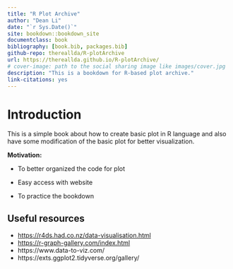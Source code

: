 --- 
title: "R Plot Archive"
author: "Dean Li"
date: "`r Sys.Date()`"
site: bookdown::bookdown_site
documentclass: book
bibliography: [book.bib, packages.bib]
github-repo: thereallda/R-plotArchive
url: https://thereallda.github.io/R-plotArchive/
# cover-image: path to the social sharing image like images/cover.jpg
description: "This is a bookdown for R-based plot archive."
link-citations: yes
---

# Introduction {-}

This is a simple book about how to create basic plot in R language and also have some modification of the basic plot for better visualization. 

**Motivation: **

- To better organized the code for plot

- Easy access with website

- To practice the bookdown


## Useful resources

-   <https://r4ds.had.co.nz/data-visualisation.html>
-   <https://r-graph-gallery.com/index.html>
-   https://www.data-to-viz.com/
-   https://exts.ggplot2.tidyverse.org/gallery/
